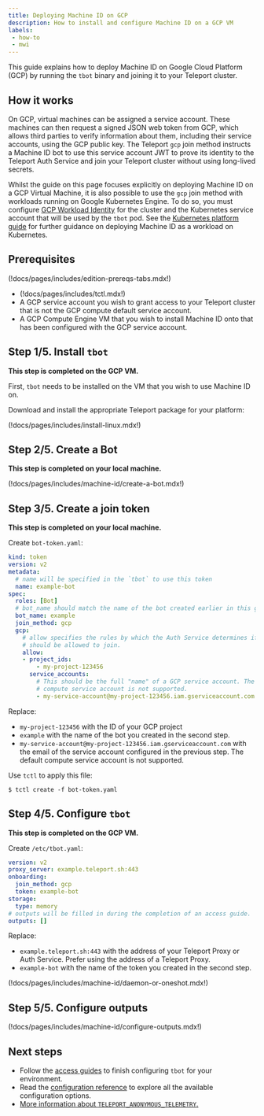 ```yaml
---
title: Deploying Machine ID on GCP
description: How to install and configure Machine ID on a GCP VM
labels:
 - how-to
 - mwi
---
```


This guide explains how to deploy Machine ID on Google Cloud Platform (GCP) by
running the `tbot` binary and joining it to your Teleport cluster.

## How it works

On GCP, virtual machines can be assigned a service account. These machines can
then request a signed JSON web token from GCP, which allows third parties to
verify information about them, including their service accounts, using the GCP
public key. The Teleport `gcp` join method instructs a Machine ID bot to use
this service account JWT to prove its identity to the Teleport Auth Service and
join your Teleport cluster without using long-lived secrets.

Whilst the guide on this page focuses explicitly on deploying Machine ID on a
GCP Virtual Machine, it is also possible to use the `gcp` join method with
workloads  running on Google Kubernetes Engine. To do so, you must configure
[GCP Workload
Identity](https://cloud.google.com/kubernetes-engine/docs/how-to/workload-identity)
for the cluster and the Kubernetes service account that will be used by the
`tbot` pod. See the [Kubernetes platform guide](kubernetes.mdx) for further
guidance on deploying Machine ID as a workload on Kubernetes.

## Prerequisites

(!docs/pages/includes/edition-prereqs-tabs.mdx!)

- (!docs/pages/includes/tctl.mdx!)
- A GCP service account you wish to grant access to your Teleport cluster that
  is not the GCP compute default service account.
- A GCP Compute Engine VM that you wish to install Machine ID onto that has
  been configured with the GCP service account.

## Step 1/5. Install `tbot`

**This step is completed on the GCP VM.**

First, `tbot` needs to be installed on the VM that you wish to use Machine ID
on.

Download and install the appropriate Teleport package for your platform:

(!docs/pages/includes/install-linux.mdx!)

## Step 2/5. Create a Bot

**This step is completed on your local machine.**

(!docs/pages/includes/machine-id/create-a-bot.mdx!)

## Step 3/5. Create a join token

**This step is completed on your local machine.**

Create `bot-token.yaml`:

```yaml
kind: token
version: v2
metadata:
  # name will be specified in the `tbot` to use this token
  name: example-bot
spec:
  roles: [Bot]
  # bot_name should match the name of the bot created earlier in this guide.
  bot_name: example
  join_method: gcp
  gcp:
    # allow specifies the rules by which the Auth Service determines if `tbot`
    # should be allowed to join.
    allow:
    - project_ids:
        - my-project-123456
      service_accounts:
        # This should be the full "name" of a GCP service account. The default
        # compute service account is not supported.
        - my-service-account@my-project-123456.iam.gserviceaccount.com
```

Replace:

- `my-project-123456` with the ID of your GCP project
- `example` with the name of the bot you created in the second step.
- `my-service-account@my-project-123456.iam.gserviceaccount.com` with the email
  of the service account configured in the previous step. The default compute
  service account is not supported.

Use `tctl` to apply this file:

```code
$ tctl create -f bot-token.yaml
```

## Step 4/5. Configure `tbot`

**This step is completed on the GCP VM.**

Create `/etc/tbot.yaml`:

```yaml
version: v2
proxy_server: example.teleport.sh:443
onboarding:
  join_method: gcp
  token: example-bot
storage:
  type: memory
# outputs will be filled in during the completion of an access guide.
outputs: []
```

Replace:

- `example.teleport.sh:443` with the address of your Teleport Proxy or
  Auth Service. Prefer using the address of a Teleport Proxy.
- `example-bot` with the name of the token you created in the second step.

(!docs/pages/includes/machine-id/daemon-or-oneshot.mdx!)

## Step 5/5. Configure outputs

(!docs/pages/includes/machine-id/configure-outputs.mdx!)

## Next steps

- Follow the [access guides](../access-guides/access-guides.mdx) to finish configuring `tbot` for
  your environment.
- Read the [configuration reference](../../../reference/machine-id/configuration.mdx) to explore
  all the available configuration options.
- [More information about `TELEPORT_ANONYMOUS_TELEMETRY`.](../../../reference/machine-id/telemetry.mdx)
